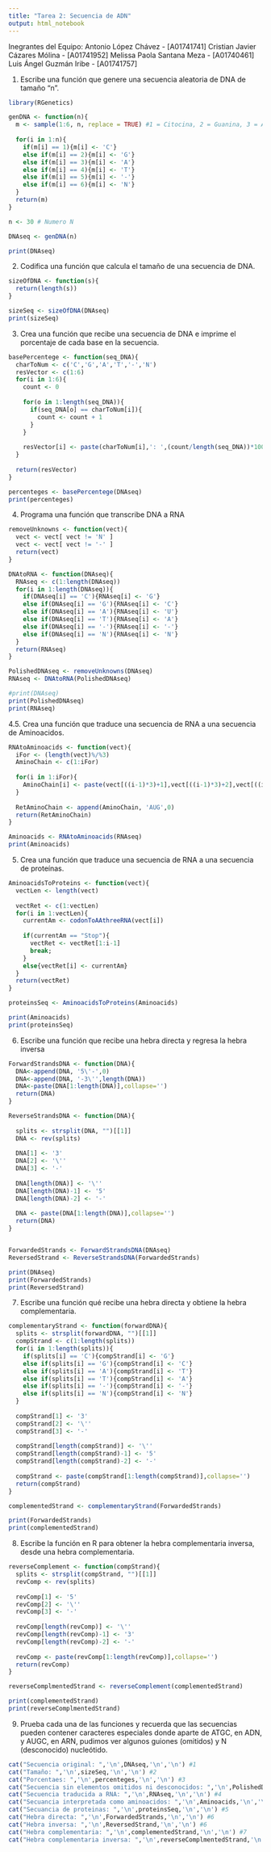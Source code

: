 ```yaml
---
title: "Tarea 2: Secuencia de ADN"
output: html_notebook
---
```

Inegrantes del Equipo:
Antonio López Chávez - [A01741741]
Cristian Javier Cázares Mólina - [A01741952]
Melissa Paola Santana Meza - [A01740461] 
Luis Ángel Guzmán Iribe - [A01741757]

1.	Escribe una función que genere una secuencia aleatoria de DNA de tamaño “n”.

```r
library(RGenetics)

genDNA <- function(n){
  m <- sample(1:6, n, replace = TRUE) #1 = Citocina, 2 = Guanina, 3 = Adenina, 4 = Timina, 5 = Omitidos, 6 Desconocidos
  
  for(i in 1:n){
    if(m[i] == 1){m[i] <- 'C'}
    else if(m[i] == 2){m[i] <- 'G'}
    else if(m[i] == 3){m[i] <- 'A'}
    else if(m[i] == 4){m[i] <- 'T'}
    else if(m[i] == 5){m[i] <- '-'}
    else if(m[i] == 6){m[i] <- 'N'}
  }
  return(m) 
}

n <- 30 # Numero N

DNAseq <- genDNA(n)

print(DNAseq)
```
2.	Codifica una función que calcula el tamaño de una secuencia de DNA.

```r
sizeOfDNA <- function(s){
  return(length(s))
}

sizeSeq <- sizeOfDNA(DNAseq)
print(sizeSeq)
```
3.	Crea una función que recibe una secuencia de DNA e imprime el porcentaje de cada base en la secuencia.

```r
basePercentege <- function(seq_DNA){
  charToNum <- c('C','G','A','T','-','N')
  resVector <- c(1:6)
  for(i in 1:6){
    count <- 0
    
    for(o in 1:length(seq_DNA)){
      if(seq_DNA[o] == charToNum[i]){
        count <- count + 1
      }
    }
    
    resVector[i] <- paste(charToNum[i],': ',(count/length(seq_DNA))*100,'%',sep = '')
  }
  
  return(resVector)
}

percenteges <- basePercentege(DNAseq)
print(percenteges)
```
4.	Programa una función que transcribe DNA a RNA

```r
removeUnknowns <- function(vect){
  vect <- vect[ vect != 'N' ]
  vect <- vect[ vect != '-' ]
  return(vect)
}

DNAtoRNA <- function(DNAseq){
  RNAseq <- c(1:length(DNAseq))
  for(i in 1:length(DNAseq)){
    if(DNAseq[i] == 'C'){RNAseq[i] <- 'G'}
    else if(DNAseq[i] == 'G'){RNAseq[i] <- 'C'}
    else if(DNAseq[i] == 'A'){RNAseq[i] <- 'U'}
    else if(DNAseq[i] == 'T'){RNAseq[i] <- 'A'}
    else if(DNAseq[i] == '-'){RNAseq[i] <- '-'}
    else if(DNAseq[i] == 'N'){RNAseq[i] <- 'N'}
  }
  return(RNAseq)
}

PolishedDNAseq <- removeUnknowns(DNAseq)
RNAseq <- DNAtoRNA(PolishedDNAseq)

#print(DNAseq)
print(PolishedDNAseq)
print(RNAseq)
```
4.5.	Crea una función que traduce una secuencia de RNA a una secuencia de Aminoacidos.

```r
RNAtoAminoacids <- function(vect){
  iFor <- (length(vect)%/%3)
  AminoChain <- c(1:iFor)
  
  for(i in 1:iFor){
    AminoChain[i] <- paste(vect[((i-1)*3)+1],vect[((i-1)*3)+2],vect[((i-1)*3)+3],sep = '')
  }
  
  RetAminoChain <- append(AminoChain, 'AUG',0)
  return(RetAminoChain)
}

Aminoacids <- RNAtoAminoacids(RNAseq)
print(Aminoacids)
```
5.	Crea una función que traduce una secuencia de RNA a una secuencia de proteínas.

```r
AminoacidsToProteins <- function(vect){
  vectLen <- length(vect)
  
  vectRet <- c(1:vectLen)
  for(i in 1:vectLen){
    currentAm <- codonToAAthreeRNA(vect[i])
    
    if(currentAm == "Stop"){
      vectRet <- vectRet[1:i-1]
      break;
    }
    else{vectRet[i] <- currentAm}
  }
  return(vectRet)
}

proteinsSeq <- AminoacidsToProteins(Aminoacids)

print(Aminoacids)
print(proteinsSeq)
```
6. Escribe una función que recibe una hebra directa y regresa la hebra inversa

```r
ForwardStrandsDNA <- function(DNA){
  DNA<-append(DNA, '5\'-',0)
  DNA<-append(DNA, '-3\'',length(DNA))
  DNA<-paste(DNA[1:length(DNA)],collapse='')
  return(DNA)
}

ReverseStrandsDNA <- function(DNA){
  
  splits <- strsplit(DNA, "")[[1]]
  DNA <- rev(splits)
  
  DNA[1] <- '3'
  DNA[2] <- '\''
  DNA[3] <- '-'
  
  DNA[length(DNA)] <- '\''
  DNA[length(DNA)-1] <- '5'
  DNA[length(DNA)-2] <- '-'
  
  DNA <- paste(DNA[1:length(DNA)],collapse='')
  return(DNA)
}


ForwardedStrands <- ForwardStrandsDNA(DNAseq)
ReversedStrand <- ReverseStrandsDNA(ForwardedStrands)

print(DNAseq)
print(ForwardedStrands)
print(ReversedStrand)
```
7. Escribe una función qué recibe una hebra directa y obtiene la hebra complementaria.

```r
complementaryStrand <- function(forwardDNA){
  splits <- strsplit(forwardDNA, "")[[1]]
  compStrand <- c(1:length(splits))
  for(i in 1:length(splits)){
    if(splits[i] == 'C'){compStrand[i] <- 'G'}
    else if(splits[i] == 'G'){compStrand[i] <- 'C'}
    else if(splits[i] == 'A'){compStrand[i] <- 'T'}
    else if(splits[i] == 'T'){compStrand[i] <- 'A'}
    else if(splits[i] == '-'){compStrand[i] <- '-'}
    else if(splits[i] == 'N'){compStrand[i] <- 'N'}
  }
  
  compStrand[1] <- '3'
  compStrand[2] <- '\''
  compStrand[3] <- '-'
  
  compStrand[length(compStrand)] <- '\''
  compStrand[length(compStrand)-1] <- '5'
  compStrand[length(compStrand)-2] <- '-'
  
  compStrand <- paste(compStrand[1:length(compStrand)],collapse='')
  return(compStrand)
}

complementedStrand <- complementaryStrand(ForwardedStrands)

print(ForwardedStrands)
print(complementedStrand)
```
8. Escribe la función en R para obtener la hebra complementaria inversa, desde una hebra complementaria.

```r
reverseComplement <- function(compStrand){
  splits <- strsplit(compStrand, "")[[1]]
  revComp <- rev(splits)
  
  revComp[1] <- '5'
  revComp[2] <- '\''
  revComp[3] <- '-'
  
  revComp[length(revComp)] <- '\''
  revComp[length(revComp)-1] <- '3'
  revComp[length(revComp)-2] <- '-'
  
  revComp <- paste(revComp[1:length(revComp)],collapse='')
  return(revComp)
}

reverseComplmentedStrand <- reverseComplement(complementedStrand)

print(complementedStrand)
print(reverseComplmentedStrand)
```
9. Prueba cada una de las funciones y recuerda que las secuencias pueden contener caracteres especiales donde aparte de ATGC, en ADN, y AUGC, en ARN, pudimos ver algunos guiones (omitidos) y N (desconocido) nucleótido. 

```r
cat("Secuencia original: ",'\n',DNAseq,'\n','\n') #1
cat("Tamaño: ",'\n',sizeSeq,'\n','\n') #2
cat("Porcentaes: ",'\n',percenteges,'\n','\n') #3
cat("Secuencia sin elementos omitidos ni desconocidos: ",'\n',PolishedDNAseq,'\n','\n') #4
cat("Secuencia traducida a RNA: ",'\n',RNAseq,'\n','\n') #4
cat("Secuancia interpretada como aminoacidos: ",'\n',Aminoacids,'\n','\n') #4.5
cat("Secuancia de proteinas: ",'\n',proteinsSeq,'\n','\n') #5
cat("Hebra directa: ",'\n',ForwardedStrands,'\n','\n') #6
cat("Hebra inversa: ",'\n',ReversedStrand,'\n','\n') #6
cat("Hebra complementaria: ",'\n',complementedStrand,'\n','\n') #7
cat("Hebra complementaria inversa: ",'\n',reverseComplmentedStrand,'\n','\n') #8
```